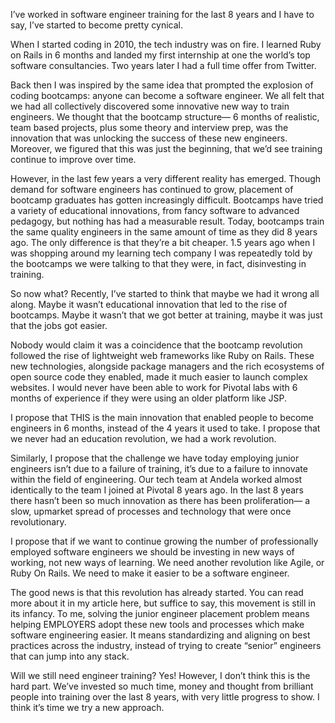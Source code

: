 I’ve worked in software engineer training for the last 8 years and I have to say, I’ve started to become pretty cynical. 

When I started coding in 2010, the tech industry was on fire. I learned Ruby on Rails in 6 months and landed my first internship at one the world’s top software consultancies. Two years later I had a full time offer from Twitter. 

Back then I was inspired by the same idea that prompted the explosion of coding bootcamps: anyone can become a software engineer. We all felt that we had all collectively discovered some innovative new way to train engineers. We thought that the bootcamp structure— 6 months of realistic, team based projects, plus some theory and interview prep, was the innovation that was unlocking the success of these new engineers. Moreover, we figured that this was just the beginning, that we’d see training continue to improve over time.

However, in the last few years a very different reality has emerged. Though demand for software engineers has continued to grow, placement of bootcamp graduates has gotten increasingly difficult. Bootcamps have tried a variety of educational innovations, from fancy software to advanced pedagogy, but nothing has had a measurable result. Today, bootcamps train the same quality engineers in the same amount of time as they did 8 years ago. The only difference is that they’re a bit cheaper. 1.5 years ago when I was shopping around my learning tech company I was repeatedly told by the bootcamps we were talking to that they were, in fact, disinvesting in training.

So now what? Recently, I’ve started to think that maybe we had it wrong all along. Maybe it wasn’t educational innovation that led to the rise of bootcamps. Maybe it wasn’t that we got better at training, maybe it was just that the jobs got easier. 

Nobody would claim it was a coincidence that the bootcamp revolution followed the rise of lightweight web frameworks like Ruby on Rails. These new technologies, alongside package managers and the rich ecosystems of open source code they enabled, made it much easier to launch complex websites. I would never have been able to work for Pivotal labs with 6 months of experience if they were using an older platform like JSP.

I propose that THIS is the main innovation that enabled people to become engineers in 6 months, instead of the 4 years it used to take. I propose that we never had an education revolution, we had a work revolution.

Similarly, I propose that the challenge we have today employing junior engineers isn’t due to a failure of training, it’s due to a failure to innovate within the field of engineering. Our tech team at Andela worked almost identically to the team I joined at Pivotal 8 years ago. In the last 8 years there hasn’t been so much innovation as there has been proliferation— a slow, upmarket spread of processes and technology that were once revolutionary. 

I propose that if we want to continue growing the number of professionally employed software engineers we should be investing in new ways of working, not new ways of learning. We need another revolution like Agile, or Ruby On Rails. We need to make it easier to be a software engineer. 

The good news is that this revolution has already started. You can read more about it in my article here, but suffice to say, this movement is still in its infancy. To me, solving the junior engineer placement problem means helping EMPLOYERS adopt these new tools and processes which make software engineering easier. It means standardizing and aligning on best practices across the industry, instead of trying to create “senior” engineers that can jump into any stack. 

Will we still need engineer training? Yes! However, I don’t think this is the hard part. We’ve invested so much time, money and thought from brilliant people into training over the last 8 years, with very little progress to show. I think it’s time we try a new approach. 
